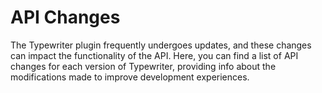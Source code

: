 # API Changes
The Typewriter plugin frequently undergoes updates, and these changes can impact the functionality of the API. Here, you can find a list of API changes for each version of Typewriter, providing info about the modifications made to improve development experiences.

